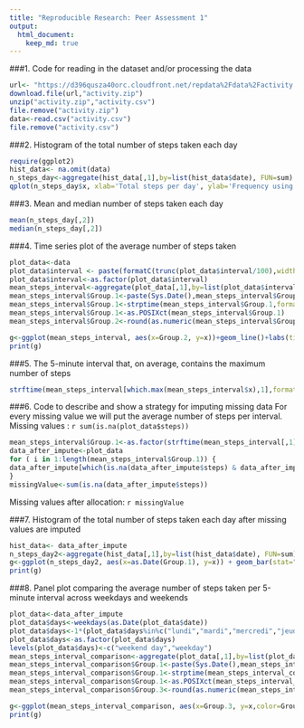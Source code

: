```yaml
---
title: "Reproducible Research: Peer Assessment 1"
output: 
  html_document:
    keep_md: true
---
```

###1. Code for reading in the dataset and/or processing the data
```r
url<- "https://d396qusza40orc.cloudfront.net/repdata%2Fdata%2Factivity.zip"
download.file(url,"activity.zip")
unzip("activity.zip","activity.csv")
file.remove("activity.zip")
data<-read.csv("activity.csv")
file.remove("activity.csv")
```

###2. Histogram of the total number of steps taken each day
```r
require(ggplot2)
hist_data<- na.omit(data)
n_steps_day<-aggregate(hist_data[,1],by=list(hist_data$date), FUN=sum)
qplot(n_steps_day$x, xlab='Total steps per day', ylab='Frequency using binwith 500', binwidth=500)
```

###3. Mean and median number of steps taken each day

```r
mean(n_steps_day[,2])
median(n_steps_day[,2])
```

###4. Time series plot of the average number of steps taken
```r
plot_data<-data
plot_data$interval <- paste(formatC(trunc(plot_data$interval/100),width=2,format="d",flag="0"),":",formatC(round((plot_data$interval/100-trunc(plot_data$interval/100))*100),width=2,format="d",flag="0"),sep="")
plot_data$interval<-as.factor(plot_data$interval)
mean_steps_interval<-aggregate(plot_data[,1],by=list(plot_data$interval), FUN=mean,na.rm=TRUE)
mean_steps_interval$Group.1<-paste(Sys.Date(),mean_steps_interval$Group.1,sep=" ")
mean_steps_interval$Group.1<-strptime(mean_steps_interval$Group.1,format="%Y-%m-%d %H:%M")
mean_steps_interval$Group.1<-as.POSIXct(mean_steps_interval$Group.1)
mean_steps_interval$Group.2<-round(as.numeric(mean_steps_interval$Group.1-trunc(mean_steps_interval$Group.1,"days"))/3600,digits=2)

g<-ggplot(mean_steps_interval, aes(x=Group.2, y=x))+geom_line()+labs(title="Average number of steps per interval",y="Steps",x="Time of the day")+theme(plot.title = element_text(hjust = 0.5))+xlim(0,24)
print(g)
```

###5. The 5-minute interval that, on average, contains the maximum number of steps
```r
strftime(mean_steps_interval[which.max(mean_steps_interval$x),1],format="%H:%M")
```

###6. Code to describe and show a strategy for imputing missing data
For every missing value we will put the average number of steps per interval.
Missing values : `r sum(is.na(plot_data$steps))`

```r
mean_steps_interval$Group.1<-as.factor(strftime(mean_steps_interval[,1],format="%H:%M"))
data_after_impute<-plot_data
for ( i in 1:length(mean_steps_interval$Group.1)) { 
data_after_impute[which(is.na(data_after_impute$steps) & data_after_impute$interval == mean_steps_interval[i,1]),1]<-mean_steps_interval[i,2]
}
missingValue<-sum(is.na(data_after_impute$steps))
```
Missing values after allocation: `r missingValue`

###7. Histogram of the total number of steps taken each day after missing values are imputed
```r
hist_data<- data_after_impute
n_steps_day2<-aggregate(hist_data[,1],by=list(hist_data$date), FUN=sum)
g<-ggplot(n_steps_day2, aes(x=as.Date(Group.1), y=x)) + geom_bar(stat="identity")+labs(title="Total number of steps each day",y="Steps",x="Date")+theme(plot.title = element_text(hjust = 0.5))
print(g)
```

###8. Panel plot comparing the average number of steps taken per 5-minute interval across weekdays and weekends
```r
plot_data<-data_after_impute
plot_data$days<-weekdays(as.Date(plot_data$date))
plot_data$days<-1*(plot_data$days%in%c("lundi","mardi","mercredi","jeudi","vendredi"))
plot_data$days<-as.factor(plot_data$days)
levels(plot_data$days)<-c("weekend day","weekday")
mean_steps_interval_comparison<-aggregate(plot_data[,1],by=list(plot_data$interval,plot_data$days), FUN=mean,na.rm=TRUE)
mean_steps_interval_comparison$Group.1<-paste(Sys.Date(),mean_steps_interval_comparison$Group.1,sep=" ")
mean_steps_interval_comparison$Group.1<-strptime(mean_steps_interval_comparison$Group.1,format="%Y-%m-%d %H:%M")
mean_steps_interval_comparison$Group.1<-as.POSIXct(mean_steps_interval_comparison$Group.1)
mean_steps_interval_comparison$Group.3<-round(as.numeric(mean_steps_interval_comparison$Group.1-trunc(mean_steps_interval_comparison$Group.1,"days"))/3600,digits=2)

g<-ggplot(mean_steps_interval_comparison, aes(x=Group.3, y=x,color=Group.2))+geom_line()+labs(title="Average number of steps per interval",y="Steps",x="Time of the day")+theme(plot.title = element_text(hjust = 0.5))+xlim(0,24)
print(g)
```
